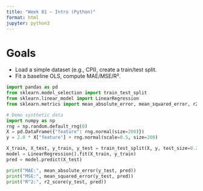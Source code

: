 ```yaml
---
title: "Week 01 — Intro (Python)"
format: html
jupyter: python3
---
```


# Goals
- Load a simple dataset (e.g., CPI), create a train/test split.
- Fit a baseline OLS, compute MAE/MSE/R².

```python
import pandas as pd
from sklearn.model_selection import train_test_split
from sklearn.linear_model import LinearRegression
from sklearn.metrics import mean_absolute_error, mean_squared_error, r2_score

# Demo synthetic data
import numpy as np
rng = np.random.default_rng(0)
X = pd.DataFrame({"feature": rng.normal(size=200)})
y = 2.0 * X["feature"] + rng.normal(scale=0.5, size=200)

X_train, X_test, y_train, y_test = train_test_split(X, y, test_size=0.25, random_state=42)
model = LinearRegression().fit(X_train, y_train)
pred = model.predict(X_test)

print("MAE:", mean_absolute_error(y_test, pred))
print("MSE:", mean_squared_error(y_test, pred))
print("R^2:", r2_score(y_test, pred))
```